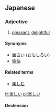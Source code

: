 ==Japanese==
{{ja-kanjitab|楽}}
===Adjective===
{{ja-adj|kk|decl=i|hira=たのしい|rom=tanoshii|kyu=樂しい}}

# [[pleasant]], [[delightful]]

====Synonyms====
*[[面白い]] ([[おもしろい]])
*[[愉快]]

====Related terms====
*[[楽しむ]]

[[fr:楽しい]]
[[pl:楽しい]]

====Declension====
{{ja-i|楽し|たのし|tanoshi}}